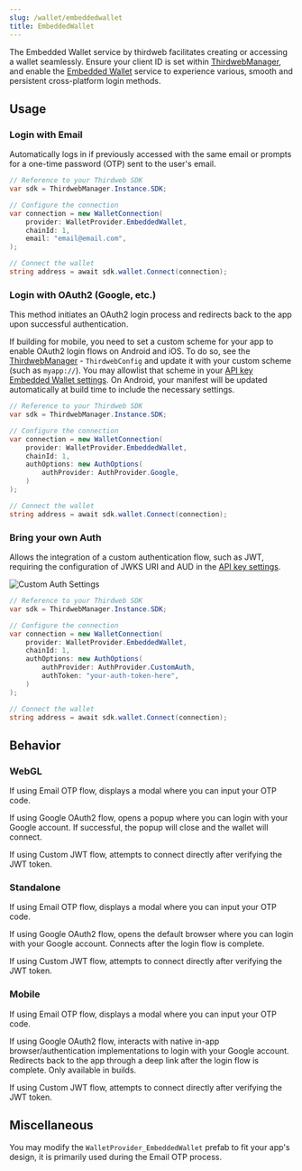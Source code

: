```yaml
---
slug: /wallet/embeddedwallet
title: EmbeddedWallet
---
```


The Embedded Wallet service by thirdweb facilitates creating or accessing a wallet seamlessly. Ensure your client ID is set within [ThirdwebManager](/unity/thirdwebmanager), and enable the [Embedded Wallet](/embedded-wallet) service to experience various, smooth and persistent cross-platform login methods.

## Usage

### Login with Email

Automatically logs in if previously accessed with the same email or prompts for a one-time password (OTP) sent to the user's email.

```csharp
// Reference to your Thirdweb SDK
var sdk = ThirdwebManager.Instance.SDK;

// Configure the connection
var connection = new WalletConnection(
    provider: WalletProvider.EmbeddedWallet,
    chainId: 1,
    email: "email@email.com",
);

// Connect the wallet
string address = await sdk.wallet.Connect(connection);
```

### Login with OAuth2 (Google, etc.)

This method initiates an OAuth2 login process and redirects back to the app upon successful authentication.

If building for mobile, you need to set a custom scheme for your app to enable OAuth2 login flows on Android and iOS.
To do so, see the [ThirdwebManager](/unity/thirdwebmanager) - `ThirdwebConfig` and update it with your custom scheme (such as `myapp://`).
You may allowlist that scheme in your [API key Embedded Wallet settings](https://thirdweb.com/create-api-key). On Android, your manifest will be updated automatically at build time to include the necessary settings.

```csharp
// Reference to your Thirdweb SDK
var sdk = ThirdwebManager.Instance.SDK;

// Configure the connection
var connection = new WalletConnection(
    provider: WalletProvider.EmbeddedWallet,
    chainId: 1,
    authOptions: new AuthOptions(
        authProvider: AuthProvider.Google,
    )
);

// Connect the wallet
string address = await sdk.wallet.Connect(connection);
```

### Bring your own Auth

Allows the integration of a custom authentication flow, such as JWT, requiring the configuration of JWKS URI and AUD in the [API key settings](https://thirdweb.com/create-api-key).

![Custom Auth Settings](../assets/jwt_auth_settings.png)

```csharp
// Reference to your Thirdweb SDK
var sdk = ThirdwebManager.Instance.SDK;

// Configure the connection
var connection = new WalletConnection(
    provider: WalletProvider.EmbeddedWallet,
    chainId: 1,
    authOptions: new AuthOptions(
        authProvider: AuthProvider.CustomAuth,
        authToken: "your-auth-token-here",
    )
);

// Connect the wallet
string address = await sdk.wallet.Connect(connection);
```

## Behavior

### WebGL

If using Email OTP flow, displays a modal where you can input your OTP code.

If using Google OAuth2 flow, opens a popup where you can login with your Google account. If successful, the popup will close and the wallet will connect.

If using Custom JWT flow, attempts to connect directly after verifying the JWT token.

### Standalone

If using Email OTP flow, displays a modal where you can input your OTP code.

If using Google OAuth2 flow, opens the default browser where you can login with your Google account. Connects after the login flow is complete.

If using Custom JWT flow, attempts to connect directly after verifying the JWT token.

### Mobile

If using Email OTP flow, displays a modal where you can input your OTP code.

If using Google OAuth2 flow, interacts with native in-app browser/authentication implementations to login with your Google account. Redirects back to the app through a deep link after the login flow is complete. Only available in builds.

If using Custom JWT flow, attempts to connect directly after verifying the JWT token.

## Miscellaneous

You may modify the `WalletProvider_EmbeddedWallet` prefab to fit your app's design, it is primarily used during the Email OTP process.
